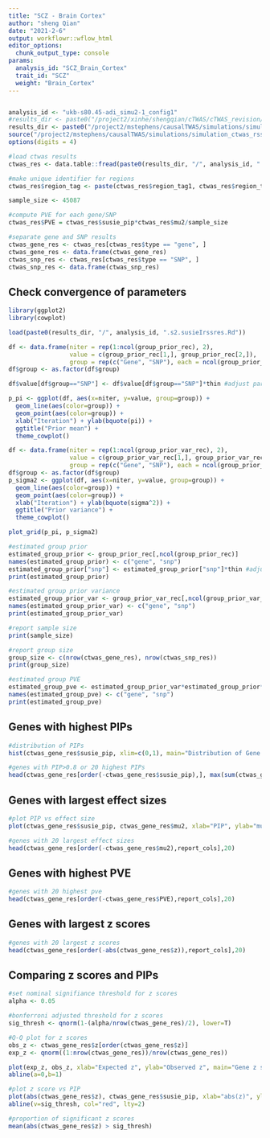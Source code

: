 ```yaml
---
title: "SCZ - Brain Cortex"
author: "sheng Qian"
date: "2021-2-6"
output: workflowr::wflow_html
editor_options:
  chunk_output_type: console
params:
  analysis_id: "SCZ_Brain_Cortex"
  trait_id: "SCZ"
  weight: "Brain_Cortex"
---
```


```r

```

```r
analysis_id <- "ukb-s80.45-adi_simu2-1_config1"
#results_dir <- paste0("/project2/xinhe/shengqian/cTWAS/cTWAS_revision/2-1/")
results_dir <- paste0("/project2/mstephens/causalTWAS/simulations/simulation_ctwas_rss_20210416/")
source("/project2/mstephens/causalTWAS/simulations/simulation_ctwas_rss_20210416/config1.R")
options(digits = 4)
```

```r
#load ctwas results
ctwas_res <- data.table::fread(paste0(results_dir, "/", analysis_id, ".susieIrss.txt"))

#make unique identifier for regions
ctwas_res$region_tag <- paste(ctwas_res$region_tag1, ctwas_res$region_tag2, sep="_")

sample_size <- 45087

#compute PVE for each gene/SNP
ctwas_res$PVE = ctwas_res$susie_pip*ctwas_res$mu2/sample_size

#separate gene and SNP results
ctwas_gene_res <- ctwas_res[ctwas_res$type == "gene", ]
ctwas_gene_res <- data.frame(ctwas_gene_res)
ctwas_snp_res <- ctwas_res[ctwas_res$type == "SNP", ]
ctwas_snp_res <- data.frame(ctwas_snp_res)
```

## Check convergence of parameters

```r
library(ggplot2)
library(cowplot)

load(paste0(results_dir, "/", analysis_id, ".s2.susieIrssres.Rd"))

df <- data.frame(niter = rep(1:ncol(group_prior_rec), 2),
                 value = c(group_prior_rec[1,], group_prior_rec[2,]),
                 group = rep(c("Gene", "SNP"), each = ncol(group_prior_rec)))
df$group <- as.factor(df$group)

df$value[df$group=="SNP"] <- df$value[df$group=="SNP"]*thin #adjust parameter to account for thin argument

p_pi <- ggplot(df, aes(x=niter, y=value, group=group)) +
  geom_line(aes(color=group)) +
  geom_point(aes(color=group)) +
  xlab("Iteration") + ylab(bquote(pi)) +
  ggtitle("Prior mean") +
  theme_cowplot()

df <- data.frame(niter = rep(1:ncol(group_prior_var_rec), 2),
                 value = c(group_prior_var_rec[1,], group_prior_var_rec[2,]),
                 group = rep(c("Gene", "SNP"), each = ncol(group_prior_var_rec)))
df$group <- as.factor(df$group)
p_sigma2 <- ggplot(df, aes(x=niter, y=value, group=group)) +
  geom_line(aes(color=group)) +
  geom_point(aes(color=group)) +
  xlab("Iteration") + ylab(bquote(sigma^2)) +
  ggtitle("Prior variance") +
  theme_cowplot()

plot_grid(p_pi, p_sigma2)
```

```r
#estimated group prior
estimated_group_prior <- group_prior_rec[,ncol(group_prior_rec)]
names(estimated_group_prior) <- c("gene", "snp")
estimated_group_prior["snp"] <- estimated_group_prior["snp"]*thin #adjust parameter to account for thin argument
print(estimated_group_prior)

#estimated group prior variance
estimated_group_prior_var <- group_prior_var_rec[,ncol(group_prior_var_rec)]
names(estimated_group_prior_var) <- c("gene", "snp")
print(estimated_group_prior_var)

#report sample size
print(sample_size)

#report group size
group_size <- c(nrow(ctwas_gene_res), nrow(ctwas_snp_res))
print(group_size)

#estimated group PVE
estimated_group_pve <- estimated_group_prior_var*estimated_group_prior*group_size/sample_size #check PVE calculation
names(estimated_group_pve) <- c("gene", "snp")
print(estimated_group_pve)
```

## Genes with highest PIPs

```r
#distribution of PIPs
hist(ctwas_gene_res$susie_pip, xlim=c(0,1), main="Distribution of Gene PIPs")

#genes with PIP>0.8 or 20 highest PIPs
head(ctwas_gene_res[order(-ctwas_gene_res$susie_pip),], max(sum(ctwas_gene_res$susie_pip>0.8), 20))
```

## Genes with largest effect sizes

```r
#plot PIP vs effect size
plot(ctwas_gene_res$susie_pip, ctwas_gene_res$mu2, xlab="PIP", ylab="mu^2", main="Gene PIPs vs Effect Size")

#genes with 20 largest effect sizes
head(ctwas_gene_res[order(-ctwas_gene_res$mu2),report_cols],20)

```

## Genes with highest PVE

```r
#genes with 20 highest pve
head(ctwas_gene_res[order(-ctwas_gene_res$PVE),report_cols],20)

```

## Genes with largest z scores

```r
#genes with 20 largest z scores
head(ctwas_gene_res[order(-abs(ctwas_gene_res$z)),report_cols],20)

```

## Comparing z scores and PIPs

```r
#set nominal signifiance threshold for z scores
alpha <- 0.05

#bonferroni adjusted threshold for z scores
sig_thresh <- qnorm(1-(alpha/nrow(ctwas_gene_res)/2), lower=T)

#Q-Q plot for z scores
obs_z <- ctwas_gene_res$z[order(ctwas_gene_res$z)]
exp_z <- qnorm((1:nrow(ctwas_gene_res))/nrow(ctwas_gene_res))

plot(exp_z, obs_z, xlab="Expected z", ylab="Observed z", main="Gene z score Q-Q plot")
abline(a=0,b=1)

#plot z score vs PIP
plot(abs(ctwas_gene_res$z), ctwas_gene_res$susie_pip, xlab="abs(z)", ylab="PIP")
abline(v=sig_thresh, col="red", lty=2)

#proportion of significant z scores
mean(abs(ctwas_gene_res$z) > sig_thresh)

```